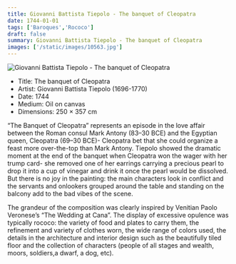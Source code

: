 ```yaml
---
title: Giovanni Battista Tiepolo - The banquet of Cleopatra
date: 1744-01-01
tags: ['Baroques','Rococo']
draft: false
summary: Giovanni Battista Tiepolo - The banquet of Cleopatra
images: ['/static/images/10563.jpg']
---
```


![Giovanni Battista Tiepolo - The banquet of Cleopatra](/static/images/10563.jpg)

* Title: The banquet of Cleopatra
* Artist: Giovanni Battista Tiepolo (1696-1770)
* Date: 1744
* Medium: Oil on canvas
* Dimensions: 250 × 357 cm

“The Banquet of Cleopatra” represents an episode in the love affair between the Roman consul Mark Antony (83–30 BCE) and the Egyptian queen, Cleopatra (69–30 BCE)- Cleopatra bet that she could organize a feast more over-the-top than Mark Antony. Tiepolo showed the dramatic moment at the end of the banquet when Cleopatra won the wager with her trump card- she removed one of her earrings carrying a precious pearl to drop it into a cup of vinegar and drink it once the pearl would be dissolved. But there is no joy in the painting: the main characters look in conflict and the servants and onlookers grouped around the table and standing on the balcony add to the bad vibes of the scene. 

The grandeur of the composition was clearly inspired by Venitian Paolo Veronese’s  “The Wedding at Cana”. The display of excessive opulence was typically rococo: the variety of food and plates to carry them, the refinement and variety of clothes worn, the wide range of colors used, the details in the architecture and interior design such as the beautifully tiled floor and the collection of characters (people of all stages and wealth, moors, soldiers,a dwarf, a dog, etc).
